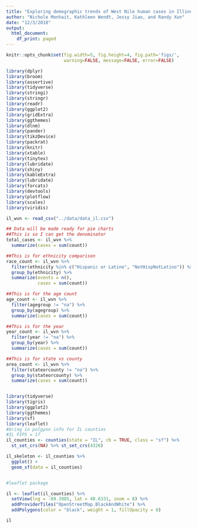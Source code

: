 ```yaml
---
title: "Exploring demographic trends of West Nile human cases in Illinois"
author: "Nichole Monhait, Kathleen Wendt, Jessy Jiao, and Randy Xun"
date: "12/3/2018"
output:
  html_document:
    df_print: paged
---
```


```r
knitr::opts_chunk$set(fig.width=5, fig.height=4, fig.path='figs/',
                      warning=FALSE, message=FALSE, error=FALSE)
```


```r

library(dplyr)
library(broom)
library(assertive)
library(tidyverse)
library(stringi)
library(stringr)
library(readr)
library(ggplot2)
library(gridExtra)
library(ggthemes)
library(dlnm)
library(pander)
library(tikzDevice)
library(packrat)
library(knitr)
library(xtable)
library(tinytex)
library(lubridate)
library(shiny)
library(kableExtra)
library(lubridate)
library(forcats)
library(devtools)
library(plotflow)
library(scales)
library(viridis)
```


```r

il_wvn <- read_csv("../data/data_il.csv")

## Data will be made ready for pie charts
##This is so I can get the denominator
total_cases <- il_wvn %>% 
  summarize(cases = sum(count))

##This is for ethnicity comparison
race_count <- il_wvn %>% 
  filter(ethnicity %in% c("Hispanic or Latino", "NotHispNotLatino")) %>% 
  group_by(ethnicity) %>% 
  summarize(events = n(),
            cases = sum(count))

##This is for the age count
age_count <- il_wvn %>% 
  filter(agegroup != "na") %>% 
  group_by(agegroup) %>% 
  summarize(cases = sum(count))

##This is for the year
year_count <- il_wvn %>% 
  filter(year != "na") %>% 
  group_by(year) %>% 
  summarize(cases = sum(count))

##This is for state vs county
area_count <- il_wvn %>% 
  filter(stateorcounty != "na") %>% 
  group_by(stateorcounty) %>% 
  summarize(cases = sum(count))



```

```r
library(tidyverse)
library(tigris)
library(ggplot2)
library(ggthemes)
library(sf)
library(leaflet)
#bring in polgyon info for IL counties
#IL FIPS = 17
il_counties <- counties(state = "IL", cb = TRUE, class = "sf") %>% 
  st_set_crs(NA) %>% st_set_crs(4326)

il_skeleton <- il_counties %>% 
  ggplot() +
  geom_sf(data = il_counties) 


#leaflet package

il <- leaflet(il_counties) %>%
  setView(lng = -89.3985, lat = 40.6331, zoom = 8) %>% 
  addProviderTiles("OpenStreetMap.BlackAndWhite") %>%  
  addPolygons(color = "black", weight = 1, fillOpacity = 0)

il
```


